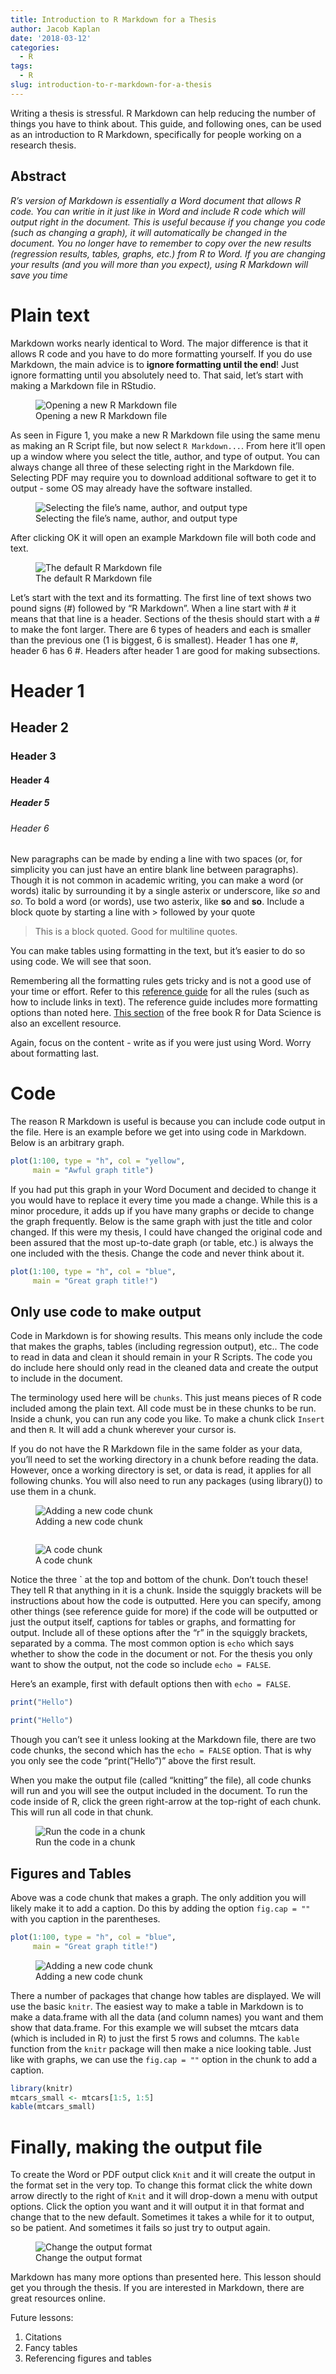 ```yaml
---
title: Introduction to R Markdown for a Thesis
author: Jacob Kaplan
date: '2018-03-12'
categories:
  - R
tags:
  - R
slug: introduction-to-r-markdown-for-a-thesis
---
```


Writing a thesis is stressful. R Markdown can help reducing the number of things you have to think about. This guide, and following ones, can be used as an introduction to R Markdown, specifically for people working on a research thesis. 

## Abstract
*R's version of Markdown is essentially a Word document that allows R code. You can writie in it just like in Word and include R code which will output right in the document. This is useful because if you change you code (such as changing a graph), it will automatically be changed in the document. You no longer have to remember to copy over the new results (regression results, tables, graphs, etc.) from R to Word. If you are changing your results (and you will more than you expect), using R Markdown will save you time*

# Plain text

Markdown works nearly identical to Word. The major difference is that it allows R code and you have to do more formatting yourself. If you do use Markdown, the main advice is to **ignore formatting until the end**! Just ignore formatting until you absolutely need to. That said, let's start with making a Markdown file in RStudio.

![Opening a new R Markdown file](/img/markdown_images/markdown1.png)

As seen in Figure 1, you make a new R Markdown file using the same menu as making an R Script file, but now select `R Markdown...`. From here it'll open up a window where you select the title, author, and type of output. You can always change all three of these selecting right in the Markdown file. Selecting PDF may require you to download additional software to get it to output - some OS may already have the software installed. 

![Selecting the file's name, author, and output type](/img/markdown_images/markdown2.png)

After clicking OK it will open an example Markdown file will both code and text. 

![The default R Markdown file](/img/markdown_images/markdown6.PNG)

Let's start with the text and its formatting. The first line of text shows two pound signs (#) followed by "R Markdown". When a line start with # it means that that line is a header. Sections of the thesis should start with a # to make the font larger. There are 6 types of headers and each is smaller than the previous one (1 is biggest, 6 is smallest). Header 1 has one #, header 6 has 6 #. Headers after header 1 are good for making subsections.  

# Header 1
## Header 2
### Header 3
#### Header 4
##### Header 5
###### Header 6

New paragraphs can be made by ending a line with two spaces (or, for simplicity you can just have an entire blank line between paragraphs). Though it is not common in academic writing, you can make a word (or words) italic by surrounding it by a single asterix or underscore, like *so* and _so_. To bold a word (or words), use two asterix, like **so** and __so__. Include a block quote by starting a line with > followed by your quote

> This is a block quoted. Good for multiline quotes. 

You can make tables using formatting in the text, but it's easier to do so using code. We will see that soon.

Remembering all the formatting rules gets tricky and is not a good use of your time or effort. Refer to this [reference guide](https://www.rstudio.com/wp-content/uploads/2015/03/rmarkdown-reference.pdf) for all the rules (such as how to include links in text). The reference guide includes more formatting options than noted here. [This section](http://r4ds.had.co.nz/r-markdown.html) of the free book R for Data Science is also an excellent resource. 

Again, focus on the content - write as if you were just using Word. Worry about formatting last. 

# Code

The reason R Markdown is useful is because you can include code output in the file. Here is an example before we get into using code in Markdown. Below is an arbitrary graph.

```r
plot(1:100, type = "h", col = "yellow",
     main = "Awful graph title")
```

If you had put this graph in your Word Document and decided to change it you would have to replace it every time you made a change. While this is a minor procedure, it adds up if you have many graphs or decide to change the graph frequently. Below is the same graph with just the title and color changed. If this were my thesis, I could have changed the original code and been assured that the most up-to-date graph (or table, etc.) is always the one included with the thesis. Change the code and never think about it. 

```r
plot(1:100, type = "h", col = "blue",
     main = "Great graph title!")
```

## Only use code to make output

Code in Markdown is for showing results. This means only include the code that makes the graphs, tables (including regression output), etc.. The code to read in data and clean it should remain in your R Scripts. The code you do include here should only read in the cleaned data and create the output to include in the document. 

The terminology used here will be `chunks`. This just means pieces of R code included among the plain text. All code must be in these chunks to be run. Inside a chunk, you can run any code you like. To make a chunk click `Insert` and then `R`. It will add a chunk wherever your cursor is.

If you do not have the R Markdown file in the same folder as your data, you'll need to set the working directory in a chunk before reading the data. However, once a working directory is set, or data is read, it applies for all following chunks. You will also need to run any packages (using library()) to use them in a chunk.



![Adding a new code chunk](/img/markdown_images/markdown3.PNG)

```r

```

![A code chunk](chunk_example.PNG)

Notice the three \` at the top and bottom of the chunk. Don't touch these! They tell R that anything in it is a chunk. Inside the squiggly brackets will be instructions about how the code is outputted. Here you can specify, among other things (see reference guide for more) if the code will be outputted or just the output itself, captions for tables or graphs, and formatting for output. Include all of these options after the "r" in the squiggly brackets, separated by a comma. The most common option is `echo` which says whether to show the code in the document or not. For the thesis you only want to show the output, not the code so include `echo = FALSE`. 

Here's an example, first with default options then with `echo = FALSE`.

```r
print("Hello")
```

```r
print("Hello")
```

Though you can't see it unless looking at the Markdown file, there are two code chunks, the second which has the `echo = FALSE` option. That is why you only see the code "print("Hello")" above the first result. 

When you make the output file (called "knitting" the file), all code chunks will run and you will see the output included in the document. To run the code inside of R, click the green right-arrow at the top-right of each chunk. This will run all code in that chunk.

![Run the code in a chunk](/img/markdown_images/markdown7.PNG)

## Figures and Tables

Above was a code chunk that makes a graph. The only addition you will likely make it to add a caption. Do this by adding the option `fig.cap = ""` with you caption in the parentheses. 

```r
plot(1:100, type = "h", col = "blue",
     main = "Great graph title!")
```

![Adding a new code chunk](/img/markdown_images/figure_caption.PNG)

There a number of packages that change how tables are displayed. We will use the basic `knitr`. The easiest way to make a table in Markdown is to make a data.frame with all the data (and column names) you want and them show that data.frame. For this example we will subset the mtcars data (which is included in R) to just the first 5 rows and columns. The `kable` function from the `knitr` package will then make a nice looking table. Just like with graphs, we can use the `fig.cap = ""` option in the chunk to add a caption.

```r
library(knitr)
mtcars_small <- mtcars[1:5, 1:5]
kable(mtcars_small)
```


# Finally, making the output file

To create the Word or PDF output click `Knit` and it will create the output in the format set in the very top. To change this format click the white down arrow directly to the right of `Knit` and it will drop-down a menu with output options. Click the option you want and it will output it in that format and change that to the new default. Sometimes it takes a while for it to output, so be patient. And sometimes it fails so just try to output again. 

![Change the output format](/img/markdown_images/markdown4.PNG)

Markdown has many more options than presented here. This lesson should get you through the thesis. If you are interested in Markdown, there are great resources online. 

Future lessons:

1. Citations    
2. Fancy tables    
3. Referencing figures and tables
